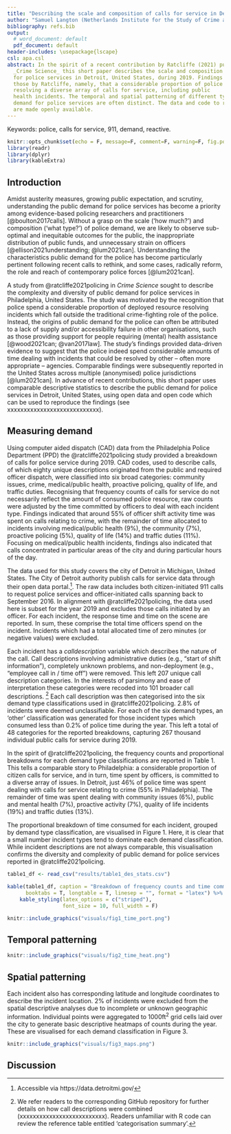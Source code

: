 ```yaml
---
title: "Describing the scale and composition of calls for service in Detroit"
author: "Samuel Langton (Netherlands Institute for the Study of Crime and Law Enforcement)"
bibliography: refs.bib
output:
  # word_document: default
  pdf_document: default
header-includes: \usepackage{lscape}
csl: apa.csl
abstract: In the spirit of a recent contribution by Ratcliffe (2021) published in
  _Crime Science_ this short paper describes the scale and composition of public demand
  for police services in Detroit, United States, during 2019. Findings broadly confirm
  those by Ratcliffe, namely, that a considerable proportion of police time is spent
  resolving a diverse array of calls for service, including public
  health incidents. The temporal and spatial patterning of different types of public
  demand for police services are often distinct. The data and code to replicate analyses
  are made openly available.
---
```


Keywords: police, calls for service, 911, demand, reactive.

```r
knitr::opts_chunk$set(echo = F, message=F, comment=F, warning=F, fig.pos = 'H')
library(readr)
library(dplyr)
library(kableExtra)
```

## Introduction

Amidst austerity measures, growing public expectation, and scrutiny, understanding the public demand for police services has become a priority among evidence-based policing researchers and practitioners [@boulton2017calls]. Without a grasp on the scale ('how much?') and composition ('what type?') of police demand, we are likely to observe sub-optimal and inequitable outcomes for the public, the inappropriate distribution of public funds, and unnecessary strain on officers [@ellison2021understanding; @lum2021can]. Understanding the characteristics public demand for the police has become particularly pertinent following recent calls to rethink, and some cases, radically reform, the role and reach of contemporary police forces [@lum2021can].

A study from @ratcliffe2021policing in _Crime Science_ sought to describe the complexity and diversity of public demand for police services in Philadelphia, United States. The study was motivated by the recognition that police spend a considerable proportion of deployed resource resolving incidents which fall outside the traditional crime-fighting role of the police. Instead, the origins of public demand for the police can often be attributed to a lack of supply and/or accessibility failure in other organisations, such as those providing support for people requiring (mental) health assistance [@wood2021can; @van2017law]. The study's findings provided data-driven evidence to suggest that the police indeed spend considerable amounts of time dealing with incidents that could be resolved by other -- often more appropriate -- agencies. Comparable findings were subsequently reported in the United States across multiple (anonymised) police jurisdictions [@lum2021can]. In advance of recent contributions, this short paper uses comparable descriptive statistics to describe the public demand for police services in Detroit, United States, using open data and open code which can be used to reproduce the findings (see xxxxxxxxxxxxxxxxxxxxxxxxxxxx).

## Measuring demand

Using computer aided dispatch (CAD) data from the Philadelphia Police Department (PPD) the @ratcliffe2021policing study provided a breakdown of calls for police service during 2019. CAD codes, used to describe calls, of which eighty unique descriptions originated from the public and required officer dispatch, were classified into six broad categories: community issues, crime, medical/public health, proactive policing, quality of life, and traffic duties. Recognising that frequency counts of calls for service do not necessarily reflect the amount of consumed police resource, raw counts were adjusted by the time committed by officers to deal with each incident type. Findings indicated that around 55% of officer shift activity time was spent on calls relating to crime, with the remainder of time allocated to incidents involving medical/public health (9%), the community (7%), proactive policing (5%), quality of life (14%) and traffic duties (11%). Focusing on medical/public health incidents, findings also indicated that calls concentrated in particular areas of the city and during particular hours of the day.

The data used for this study covers the city of Detroit in Michigan, United States. The City of Detroit authority publish calls for service data through their open data portal.^[Accessible via https://data.detroitmi.gov/]. The raw data includes both citizen-initiated 911 calls to request police services and officer-initiated calls spanning back to September 2016. In alignment with @ratcliffe2021policing, the data used here is subset for the year 2019 and excludes those calls initiated by an officer. For each incident, the response time and time on the scene are reported. In sum, these comprise the total time officers spend on the incident. Incidents which had a total allocated time of zero minutes (or negative values) were excluded. 

Each incident has a _calldescription_ variable which describes the nature of the call. Call descriptions involving administrative duties (e.g., "start of shift information"), completely unknown problems, and non-deployment (e.g., "employee call in / time off") were removed. This left 207 unique call description categories. In the interests of parsimony and ease of interpretation these categories were recoded into 101 broader call descriptions. ^[We refer readers to the corresponding GitHub repository for further details on how call descriptions were combined (xxxxxxxxxxxxxxxxxxxxxxxxxx). Readers unfamiliar with R code can review the reference table entitled 'categorisation summary'.] Each call description was then categorised into the six demand type classifications used in @ratcliffe2021policing. 2.8% of incidents were deemed unclassifiable. For each of the six demand types, an 'other' classification was generated for those incident types which consumed less than 0.2% of police time during the year. This left a total of 48 categories for the reported breakdowns, capturing 267 thousand individual public calls for service during 2019. 

In the spirit of @ratcliffe2021policing, the frequency counts and proportional breakdowns for each demand type classifications are reported in Table 1. This tells a comparable story to Philadelphia: a considerable proportion of citizen calls for service, and in turn, time spent by officers, is committed to a diverse array of issues. In Detroit, just 46% of police time was spent dealing with calls for service relating to crime (55% in Philadelphia). The remainder of time was spent dealing with community issues (6%), public and mental health (7%), proactive activity (7%), quality of life incidents (19%) and traffic duties (13%).

The proportional breakdown of time consumed for each incident, grouped by demand type classification, are visualised in Figure 1. Here, it is clear that a small number incident types tend to dominate each demand classification. While incident descriptions are not always comparable, this visualisation confirms the diversity and complexity of public demand for police services reported in @ratcliffe2021policing. 

```r
table1_df <- read_csv("results/table1_des_stats.csv")

kable(table1_df, caption = "Breakdown of frequency counts and time committed for each demand type.",
      booktabs = T, longtable = T, linesep = "", format = "latex") %>%
    kable_styling(latex_options = c("striped"),
                  font_size = 10, full_width = F)
```

\newpage
```r
knitr::include_graphics("visuals/fig1_time_port.png")
```
\newpage

## Temporal patterning

\newpage
```r
knitr::include_graphics("visuals/fig2_time_heat.png")
```
\newpage

## Spatial patterning

Each incident also has corresponding latitude and longitude coordinates to describe the incident location. 2% of incidents were excluded from the spatial descriptive analyses due to incomplete or unknown geographic information. Individual points were aggregated to 1000ft$^2$ grid cells laid over the city to generate basic descriptive heatmaps of counts during the year. These are visualised for each demand classification in Figure 3.

\newpage
```r
knitr::include_graphics("visuals/fig3_maps.png")
```
\newpage

## Discussion